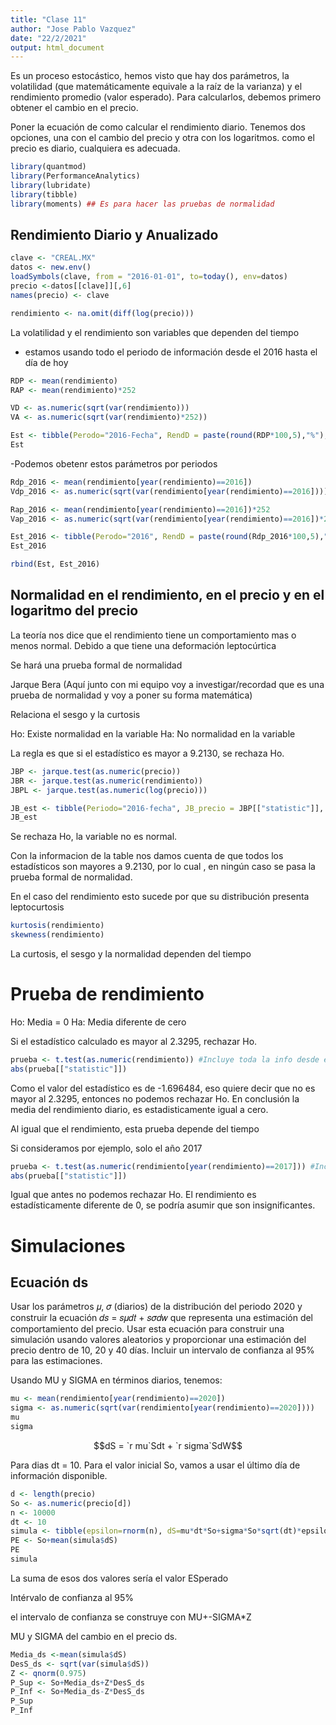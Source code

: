 ```yaml
---
title: "Clase 11"
author: "Jose Pablo Vazquez"
date: "22/2/2021"
output: html_document
---
```



Es un proceso estocástico, hemos visto que hay dos parámetros, la volatilidad (que matemáticamente equivale a la raíz de la varianza) y el rendimiento promedio (valor esperado). Para calcularlos, debemos primero obtener el cambio en el precio.

Poner la ecuación de como calcular el rendimiento diario. Tenemos dos opciones, una con el cambio del precio y otra con los logaritmos. como el precio es diario, cualquiera es adecuada.


```r
library(quantmod)
library(PerformanceAnalytics)
library(lubridate)
library(tibble)
library(moments) ## Es para hacer las pruebas de normalidad
```

## Rendimiento Diario y Anualizado

```r
clave <- "CREAL.MX"
datos <- new.env()
loadSymbols(clave, from = "2016-01-01", to=today(), env=datos)
precio <-datos[[clave]][,6]
names(precio) <- clave
```



```r
rendimiento <- na.omit(diff(log(precio)))
```


La volatilidad y el rendimiento son variables que dependen del tiempo

- estamos usando todo el periodo de información desde el 2016 hasta el día de hoy
```r
RDP <- mean(rendimiento)
RAP <- mean(rendimiento)*252

VD <- as.numeric(sqrt(var(rendimiento)))
VA <- as.numeric(sqrt(var(rendimiento)*252))

Est <- tibble(Perodo="2016-Fecha", RendD = paste(round(RDP*100,5),"%"), VolD = paste(round(VD*100,5),"%"),  RendA = paste(round(RAP*100,5),"%"), VolA=paste(round(VA*100,5),"%"))
Est
```


-Podemos obetenr estos parámetros por periodos


```r
Rdp_2016 <- mean(rendimiento[year(rendimiento)==2016])
Vdp_2016 <- as.numeric(sqrt(var(rendimiento[year(rendimiento)==2016])))

Rap_2016 <- mean(rendimiento[year(rendimiento)==2016])*252
Vap_2016 <- as.numeric(sqrt(var(rendimiento[year(rendimiento)==2016])*252))

Est_2016 <- tibble(Perodo="2016", RendD = paste(round(Rdp_2016*100,5),"%"), VolD = paste(round(Vdp_2016*100,5),"%"),  RendA = paste(round(Rap_2016*100,5),"%"), VolA=paste(round(Vap_2016*100,5),"%"))
Est_2016
```


```r
rbind(Est, Est_2016)
```


## Normalidad en el rendimiento, en el precio y en el logaritmo del precio

La teoría nos dice que el rendimiento tiene un comportamiento mas o menos normal. Debido a que tiene una deformación leptocúrtica

Se hará una prueba formal de normalidad

Jarque Bera (Aquí junto con mi equipo voy a investigar/recordad que es una prueba de normalidad y voy a poner su forma matemática)

Relaciona el sesgo y la curtosis


Ho: Existe normalidad en la variable
Ha: No normalidad en la variable

La regla es que si el estadístico es mayor a 9.2130, se rechaza Ho.

```r
JBP <- jarque.test(as.numeric(precio))
JBR <- jarque.test(as.numeric(rendimiento))
JBPL <- jarque.test(as.numeric(log(precio)))

JB_est <- tibble(Periodo="2016-fecha", JB_precio = JBP[["statistic"]], JB_rend=JBR[["statistic"]], JB_logPrecio=JBPL[["statistic"]])
JB_est
```
Se rechaza Ho, la variable no es normal.


Con la informacion de la table nos damos cuenta de que todos los estadísticos son mayores a 9.2130, por lo cual , en ningún caso se pasa la prueba formal de normalidad.

En el caso del rendimiento esto sucede por que su distribución presenta leptocurtosis


```r
kurtosis(rendimiento)
skewness(rendimiento)
```


La curtosis, el sesgo y la normalidad dependen del tiempo

# Prueba de rendimiento

Ho: Media = 0
Ha: Media diferente de cero

Si el estadístico calculado es mayor al 2.3295, rechazar Ho.

```r
prueba <- t.test(as.numeric(rendimiento)) #Incluye toda la info desde el 2016
abs(prueba[["statistic"]])
```

Como el valor del estadístico es de -1.696484, eso quiere decir que no es mayor al 2.3295, entonces no podemos rechazar Ho. En conclusión la media del rendimiento diario, es estadisticamente igual a cero.

Al igual que el rendimiento, esta prueba depende del tiempo

Si consideramos por ejemplo, solo el año 2017

```r
prueba <- t.test(as.numeric(rendimiento[year(rendimiento)==2017])) #Incluye toda la info desde el 2016
abs(prueba[["statistic"]])
```

Igual que antes no podemos rechazar Ho. El rendimiento es estadísticamente diferente de 0, se podría asumir que son insignificantes.


# Simulaciones

## Ecuación ds

Usar los parámetros 𝜇, 𝜎 (diarios) de la distribución del periodo 2020 y construir la ecuación 𝑑𝑠 =
𝑠𝜇𝑑𝑡 + 𝑠𝜎𝑑𝑤 que representa una estimación del comportamiento del precio. Usar esta ecuación
para construir una simulación usando valores aleatorios y proporcionar una estimación del precio
dentro de 10, 20 y 40 días. Incluir un intervalo de confianza al 95% para las estimaciones.

Usando MU y SIGMA en términos diarios, tenemos:

```r
mu <- mean(rendimiento[year(rendimiento)==2020])
sigma <- as.numeric(sqrt(var(rendimiento[year(rendimiento)==2020])))
mu
sigma
```

$$dS = `r mu`Sdt + `r sigma`SdW$$


Para dias dt = 10. Para el valor inicial So, vamos a usar el último día de información disponible.

```r
d <- length(precio)
So <- as.numeric(precio[d])
n <- 10000
dt <- 10
simula <- tibble(epsilon=rnorm(n), dS=mu*dt*So+sigma*So*sqrt(dt)*epsilon)
PE <- So+mean(simula$dS)
PE
simula
```
La suma de esos dos valores sería el valor ESperado

Intérvalo de confianza al 95%

el intervalo de confianza se construye con MU+-SIGMA*Z

MU y SIGMA del cambio en el precio ds.

```r
Media_ds <-mean(simula$dS) 
DesS_ds <- sqrt(var(simula$dS))
Z <- qnorm(0.975)
P_Sup <- So+Media_ds+Z*DesS_ds
P_Inf <- So+Media_ds-Z*DesS_ds
P_Sup
P_Inf
```











